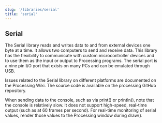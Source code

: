 ```yaml
---
slug: '/libraries/serial'
title: 'serial'
---
```


## Serial

The Serial library reads and writes data to and from external devices one byte at a time. It allows two computers to send and receive data. This library has the flexibility to communicate with custom microcontroller devices and to use them as the input or output to Processing programs. The serial port is a nine pin I/O port that exists on many PCs and can be emulated through USB.

Issues related to the Serial library on different platforms are documented on the Processing Wiki. The source code is available on the processing GitHub repository.

When sending data to the console, such as via print() or println(), note that the console is relatively slow. It does not support high-speed, real-time output (such as at 60 frames per second). For real-time monitoring of serial values, render those values to the Processing window during draw().
